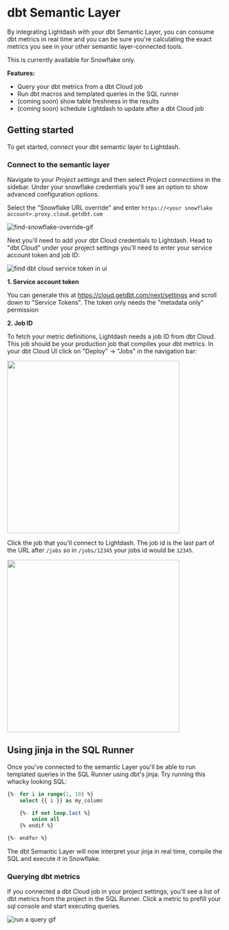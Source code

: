 # dbt Semantic Layer

By integrating Lightdash with your dbt Semantic Layer, you can consume dbt metrics in real time and you 
can be sure
you're calculating the exact metrics you see in your other semantic layer-connected tools.

This is currently available for Snowflake only.

**Features:**

- Query your dbt metrics from a dbt Cloud job
- Run dbt macros and templated queries in the SQL runner
- (coming soon) show table freshness in the results
- (coming soon) schedule Lightdash to update after a dbt Cloud job

## Getting started

To get started, connect your dbt semantic layer to Lightdash.

### Connect to the semantic layer

Navigate to your _Project settings_ and then select _Project connections_ in the sidebar. Under your snowflake 
credentials you'll see an option to show advanced configuration options. 

Select the "Snowflake URL override" and enter `https://<your snowflake account>.proxy.cloud.getdbt.com`

![find-snowflake-override-gif](assets/find-snowflake-override.gif)

Next you'll need to add your dbt Cloud credentials to Lightdash. Head to "dbt Cloud" under your project settings 
you'll need to enter your service account token and job ID:

![find dbt cloud service token in ui](assets/find-dbt-cloud-service-token.gif)

**1. Service account token**

You can generate this at https://cloud.getdbt.com/next/settings and scroll down to 
   "Service Tokens". The token only needs the "metadata only" permission

**2. Job ID**

To fetch your metric definitions, Lightdash needs a job ID from dbt Cloud.  This job should be your production job 
that compiles your dbt metrics. In your dbt Cloud UI click on "Deploy" -> "Jobs" in the navigation bar:

<img src="assets/find-dbt-cloud-jobs.png" width="400px" />


Click the job that you'll connect to Lightdash. The job id is the last part of the URL after `/jobs` so in 
`/jobs/12345` your jobs id would be `12345`.

<img src="assets/dbt-job-url-example.png" width="400px" />

## Using jinja in the SQL Runner

Once you've connected to the semantic Layer you'll be able to run templated queries in the SQL Runner using dbt's 
jinja. Try running this whacky looking SQL:

```sql
{%- for i in range(1, 10) %}
    select {{ i }} as my_column

    {%- if not loop.last %}
        union all 
    {% endif %}

{%- endfor %}
```

The dbt Semantic Layer will now interpret your jinja in real time, compile the SQL and execute it in Snowflake.

### Querying dbt metrics

If you connected a dbt Cloud job in your project settings, you'll see a list of dbt metrics from the project in the 
SQL Runner. Click a metric to prefill your sql console and start executing queries.

![run a query gif](assets/run-query-dbt-metrics.gif)

